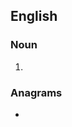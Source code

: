 ==English==

===Noun===
{{head|en|noun plural form}}

# {{plural of|techie|lang=en}}

===Anagrams===
* {{anagrams|en|a=ceehist|chestie}}